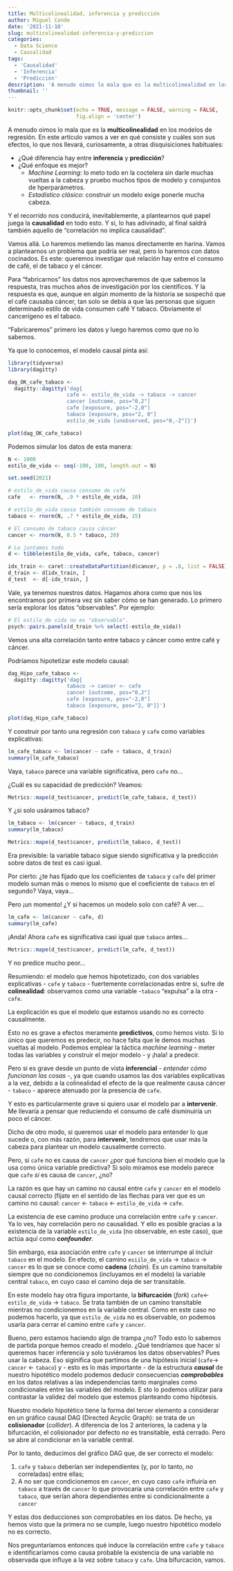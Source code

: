 ```yaml
---
title: Multicolinealidad, inferencia y predicción
author: Miguel Conde
date: '2021-11-10'
slug: multicolinealidad-inferencia-y-prediccion
categories:
  - Data Science
  - Causalidad
tags:
  - 'Causalidad'
  - 'Inferencia'
  - 'Predicción'
description: 'A menudo oimos lo mala que es la multicolinealidad en los modelos de regresión. En este artículo vamos a ver en qué consiste y cuáles son sus efectos,lo que nos llevará, curiosamente, a otras disquisiciones habituales: inferencia vs predicción, machine learning vs estadística, causalidad vs correlación.'
thumbnail: ''
---
```


```r
knitr::opts_chunk$set(echo = TRUE, message = FALSE, warning = FALSE,
                      fig.align = 'center')
```

A menudo oimos lo mala que es la **multicolinealidad** en los modelos de 
regresión. En este artículo vamos a ver en qué consiste y cuáles son sus efectos,
lo que nos llevará, curiosamente, a otras disquisiciones habituales:

+ ¿Qué diferencia hay entre **inferencia** y **predicción**?
+ ¿Qué enfoque es mejor? 
  + *Machine Learning*: lo meto todo en la coctelera sin darle muchas vueltas
  a la cabeza y pruebo muchos tipos de modelo y consjuntos de hperparámetros.
  + *Estadístico clásico*: construir un modelo exige ponerle mucha cabeza.
  
Y el recorrido nos conducirá, inevitablemente, a plantearnos qué papel juega la
**causalidad** en todo esto. Y si, lo has adivinado, al final saldrá también 
aquello de "correlación no implica causalidad".

Vamos allá. Lo haremos metiendo las manos directamente en harina. Vamos a plantearnos 
un problema que podría ser real, pero lo haremos con datos cocinados. Es este:
queremos investigar qué relación hay entre el consumo de café, el de tabaco y 
el cáncer.

Para "fabricarnos" los datos nos aprovecharemos de que sabemos la respuesta,
tras muchos años de investigación por los científicos. Y la respuesta es que,
aunque en algún momento de la historia se sospechó que el café causaba cáncer, 
tan solo se debía a que las personas que siguen determinado estilo de vida 
consumen café Y tabaco. Obviamente el cancerígeno es el tabaco. 

"Fabricaremos" primero los datos y luego haremos como que no lo sabemos.

Ya que lo conocemos, el modelo causal pinta así:

```r
library(tidyverse)
library(dagitty)

dag_OK_cafe_tabaco <- 
  dagitty::dagitty('dag{
                   cafe <- estilo_de_vida -> tabaco -> cancer
                   cancer [outcome, pos="0,2"]
                   cafe [exposure, pos="-2,0"]
                   tabaco [exposure, pos="2, 0"]
                   estilo_de_vida [unobserved, pos="0,-2"]}')

plot(dag_OK_cafe_tabaco)
```

Podemos simular los datos de esta manera:

```r
N <- 1000
estilo_de_vida <- seq(-100, 100, length.out = N)

set.seed(2021)

# estilo_de_vida causa consumo de café
cafe   <- rnorm(N, .9 * estilo_de_vida, 10) 

# estilo_de_vida causa también consumo de tabaco
tabaco <- rnorm(N, .7 * estilo_de_vida, 15)

# El consumo de tabaco causa cáncer
cancer <- rnorm(N, 0.5 * tabaco, 20)

# Lo juntamos todo
d <- tibble(estilo_de_vida, cafe, tabaco, cancer)

idx_train <- caret::createDataPartition(d$cancer, p = .8, list = FALSE)
d_train <- d[idx_train, ]
d_test  <- d[-idx_train, ]
```

Vale, ya tenemos nuestros datos. Hagamos ahora como que nos los encontramos por
primera vez sin saber cómo se han generado. Lo primero sería explorar los datos 
"observables". Por ejemplo:

```r
# El estilo_de vida no es "observable".
psych::pairs.panels(d_train %>% select(-estilo_de_vida))
```

Vemos una alta correlación tanto entre tabaco y cáncer como entre café y cáncer.

Podríamos hipotetizar este modelo causal:

```r
dag_Hipo_cafe_tabaco <- 
  dagitty::dagitty('dag{
                   tabaco -> cancer <- cafe
                   cancer [outcome, pos="0,2"]
                   cafe [exposure, pos="-2,0"]
                   tabaco [exposure, pos="2, 0"]}')

plot(dag_Hipo_cafe_tabaco)
```

Y construir por tanto una regresión con `tabaco` y `cafe` como variables
explicativas:

```r
lm_cafe_tabaco <- lm(cancer ~ cafe + tabaco, d_train)
summary(lm_cafe_tabaco)
```

Vaya, `tabaco` parece una variable significativa, pero `cafe` no... 

¿Cuál es su capacidad de predicción? Veamos:

```r
Metrics::mape(d_test$cancer, predict(lm_cafe_tabaco, d_test))
```

Y ¿si solo usáramos tabaco?

```r
lm_tabaco <- lm(cancer ~ tabaco, d_train)
summary(lm_tabaco)
```

```r
Metrics::mape(d_test$cancer, predict(lm_tabaco, d_test))
```
Era previsible: la variable tabaco sigue siendo significativa y la predicción
sobre datos de test es casi igual.

Por cierto: ¿te has fijado que los coeficientes de `tabaco` y `cafe` del primer
modelo suman más o menos lo mismo que el coeficiente de `tabaco` en el segundo?
Vaya, vaya...

Pero ¡un  momento! ¿Y si hacemos un modelo solo con café? A ver....

```r
lm_cafe <- lm(cancer ~ cafe, d)
summary(lm_cafe)
```

¡Anda! Ahora `cafe` es significativa casi igual que `tabaco` antes...

```r
Metrics::mape(d_test$cancer, predict(lm_cafe, d_test))
```
Y no predice mucho peor...

Resumiendo: el modelo que hemos hipotetizado, con dos variables explicativas 
- `cafe` y `tabaco` - fuertemente correlacionadas entre si, sufre de **colinealidad**:
observamos como una variable -`tabaco` "expulsa" a la otra - `cafe`.

La explicación es que el modelo que estamos usando no es correcto causalmente.

Esto no es grave a efectos meramente **predictivos**, como hemos visto. Si lo
único que queremos es predecir, no hace falta que le demos muchas vueltas al
modelo. Podemos emplear la táctica *machine learning* - meter todas las variables
y construir el mejor modelo - y ¡hala! a predecir.

Pero si es grave desde un punto de vista **inferencial** - *entender cómo 
funcionan las cosas* -, ya que cuando usamos 
las dos variables explicativas a la vez, debido a la colinealidad el efecto de la que realmente causa
cáncer - `tabaco` - aparece atenuado por la presencia de `cafe`.

Y esto es particularmente grave si quiero usar el modelo par a **intervenir**. Me
llevaría a pensar que reduciendo el consumo de café disminuiría un poco el cáncer.

Dicho de otro modo, si queremos usar el modelo para entender lo que sucede o, con
más razón, para **intervenir**, tendremos que usar más la cabeza para plantear 
un modelo causalmente correcto.

Pero, si `cafe` no es causa de `cancer` ¿por qué funciona bien el modelo que
la usa como única variable predictiva? Si solo miramos ese modelo parece que
`cafe` *si* es causa de `cancer`, ¿no?

La razón es que hay un camino no causal entre `cafe` y `cancer` en el modelo causal
correcto (fíjate en el sentido de las flechas para ver que es un camino no causal: 
`cancer` <- `tabaco` <- `estilo_de_vida` -> `cafe`.

La existencia de ese camino produce una correlación entre `cafe` y `cancer`. Ya
lo ves, hay correlación pero no causalidad. Y ello es posible gracias a la existencia
de la variable `estilo_de_vida` (no observable, en este caso), que actúa aquí 
como ***confounder***.

Sin embargo, esa asociación entre `cafe` y `cancer` se interrumpe al incluir
`tabaco` en el modelo. En efecto, el camino `esiilo_de_vida` -> `tabaco` -> `cancer`
es lo que se conoce como **cadena** (*chain*). Es un camino transitable siempre que no condicionemos
(incluyamos en el modelo) la variable central `tabaco`, en cuyo caso el camino deja
de ser transitable.

En este modelo hay otra figura importante, la **bifurcación** (*fork*) `cafe`<- `estilo_de_vida` -> `tabaco`.
Se trata también de un camino transitable mientras no condicionemos en la variable central.
Como en este caso no podemos hacerlo, ya que `estilo_de_vida` no es observable,
on podemos usarla para cerrar el camino entre `cafe` y `cancer`.

Bueno, pero estamos haciendo algo de trampa ¿no? Todo esto lo sabemos de partida
porque hemos creado el modelo. ¿Qué tendríamos que hacer si queremos hacer inferencia
y solo tuviéramos los datos observables? Pues usar la cabeza. Eso siginifica que
partimos de una hipótesis inicial (`cafe`-> `cancer` <- `tabaco`) y  - esto es 
lo más importante - de la estructura ***causal*** de nuestro
hipotético modelo podemos deducir consecuencias ***comprobables*** en los datos
relativas a las independencias tanto marginales como condicionales entre las
variables del modelo. E
sto lo podemos utilizar para contrastar la validez
del modelo que estemos planteando como hipótesis.

Nuestro modelo hipotético tiene la forma del tercer elemento a considerar en un 
gráfico causal DAG (Directed Acyclic Graph): se trata de un **colisionador** (*collider*).
A diferencia de los 2 anteriores, la cadena y la bifurcación, el colisionador por
defecto *no* es transitable, está cerrado. Pero se abre al condicionar en la 
variable central.

Por lo tanto, deducimos del gráfico DAG que, de ser correcto el modelo:

1. `cafe`  y `tabaco` deberían ser independientes (y, por lo tanto, no correladas) entre 
ellas;
2. A no ser que condicionemos en `cancer`, en cuyo caso `cafe` influiría en
`tabaco` a través de  `cancer` lo que provocaría una correlación entre `cafe` y 
`tabaco`, que serían ahora dependientes entre si condicionalmente a `cancer`

Y estas dos deducciones son comprobables en los datos. De hecho, ya hemos visto
que la primera no se cumple, luego nuestro hipotético modelo no es correcto.

Nos preguntaríamos entonces qué induce la correlación entre `cafe` y `tabaco` e 
identificaríamos como causa probable la existencia de una variable no observada
que influye a la vez sobre `tabaco` y `cafe`. Una bifurcación, vamos.